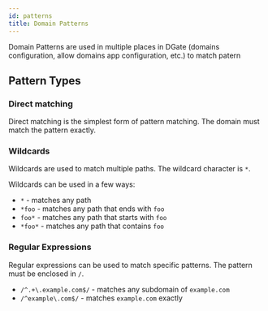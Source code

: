 ```yaml
---
id: patterns
title: Domain Patterns
---
```


Domain Patterns are used in multiple places in DGate (domains configuration, allow domains app configuration, etc.) to match patern


## Pattern Types

### Direct matching

Direct matching is the simplest form of pattern matching. The domain must match the pattern exactly.

### Wildcards

Wildcards are used to match multiple paths. The wildcard character is `*`.

Wildcards can be used in a few ways:

- `*` - matches any path
- `*foo` - matches any path that ends with `foo`
- `foo*` - matches any path that starts with `foo`
- `*foo*` - matches any path that contains `foo`

### Regular Expressions

Regular expressions can be used to match specific patterns. The pattern must be enclosed in `/`.

- `/^.+\.example.com$/` - matches any subdomain of `example.com`
- `/^example\.com$/` - matches `example.com` exactly

